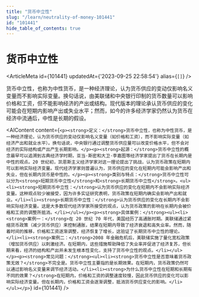```yaml
---
title: "货币中立性"
slug: "/learn/neutrality-of-money-101441"
id: "101441"
hide_table_of_contents: true
---
```



# 货币中立性

<ArticleMeta id={101441} updatedAt={'2023-09-25 22:58:54'} alias={`[]`} />
<div className='border-solid border-b border-t-0 my-4 border-[var(--ifm-color-gray-300)]' />

货币中立性，也称为中性货币，是一种经济理论，认为货币供应的变动仅影响名义变量而不影响实际变量。换句话说，由美联储和中央银行印制的货币数量可以影响价格和工资，但不能影响经济的产出或结构。现代版本的理论承认货币供应的变化可能会在短期内影响产出或失业水平；然而，如今的许多经济学家仍然认为货币在经济中流通后，中性是长期的假设。

<AIContent content={`<p><strong>定义：</strong>货币中立性，也称为中性货币，是一种经济理论，认为货币供应的变动仅影响名义变量（如价格和工资），而不影响实际变量（如经济产出和就业水平）。换句话说，中央银行通过调整货币供应量可以改变价格水平，但不会对经济的实际结构或产出产生长期影响。</p><p><strong>起源：</strong>货币中立性的概念最早可以追溯到古典经济学时期，亚当·斯密和大卫·李嘉图等经济学家提出了货币在长期内是中性的观点。20 世纪初，凯恩斯主义经济学家对这一理论提出了挑战，认为货币政策在短期内可以影响实际经济变量。现代经济学家则普遍认为，货币供应的变化在短期内可能会影响产出和失业，但在长期内货币是中性的。</p><p><strong>类别与特点：</strong>货币中立性可以分为<strong>短期货币中立性</strong>和<strong>长期货币中立性</strong>。<ul><li><strong>短期货币中立性：</strong>认为货币供应的变化在短期内不会影响实际经济变量。这种观点较少被接受，因为许多实证研究表明，货币政策在短期内确实会影响产出和就业。</li><li><strong>长期货币中立性：</strong>认为货币供应的变化在长期内不会影响实际经济变量。这是大多数现代经济学家所接受的观点，认为货币政策的影响在长期内会被价格和工资的调整所抵消。</li></ul></p><p><strong>具体案例：</strong><ul><li><strong>案例一：</strong>在 20 世纪 70 年代，美国经历了高通胀时期。美联储通过紧缩货币政策（减少货币供应）来控制通胀，结果在短期内导致了经济衰退和高失业率。然而，随着时间的推移，价格和工资逐渐调整，经济恢复了增长，这验证了长期货币中立性的理论。</li><li><strong>案例二：</strong>2008 年金融危机后，美联储实施了量化宽松政策（增加货币供应）以刺激经济。在短期内，这些措施帮助降低了失业率并促进了经济复苏，但长期来看，经济的结构和产出并未发生根本性变化，支持了货币中立性的观点。</li></ul></p><p><strong>常见问题：</strong><ul><li><strong>货币中立性是否意味着货币政策无效？</strong>不完全是。货币中立性主要指的是长期效果。在短期内，货币政策仍然可以通过影响名义变量来调节经济活动。</li><li><strong>为什么货币中立性在短期和长期有不同的效果？</strong>在短期内，价格和工资的调整速度较慢，因此货币供应的变化可以影响实际经济变量。但在长期内，价格和工资会逐渐调整，抵消货币供应变化的影响。</li></ul></p>`} id={101441} />
